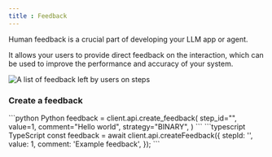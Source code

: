 ```yaml
---
title : Feedback
---
```


Human feedback is a crucial part of developing your LLM app or agent.

It allows your users to provide direct feedback on the interaction, which can be used to improve the performance and accuracy of your system.

<Frame caption="Example of Feedback collected on Literal">     
  <img
    src="/images/feedback.png"
    alt="A list of feedback left by users on steps"
  />
</Frame>

### Create a feedback

<CodeGroup>
```python Python
feedback = client.api.create_feedback(
    step_id="<STEP_UUID>",
    value=1,
    comment="Hello world",
    strategy="BINARY",
)
```
```typescript TypeScript
const feedback = await client.api.createFeedback({
  stepId: '<STEP_UUID>',
  value: 1,
  comment: 'Example feedback',
});
```
</CodeGroup>

